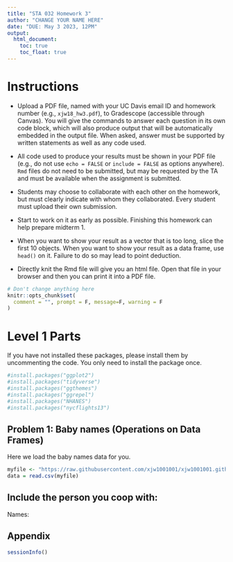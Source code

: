 ```yaml
---
title: "STA 032 Homework 3"
author: "CHANGE YOUR NAME HERE"
date: "DUE: May 3 2023, 12PM"
output: 
  html_document: 
    toc: true
    toc_float: true
---
```


# Instructions

+ Upload a PDF file, named with your UC Davis email ID and homework number (e.g., `xjw18_hw3.pdf`), to Gradescope (accessible through Canvas). You will give the commands to answer each question in its own code block, which will also produce output that will be automatically embedded in the output file. When asked, answer must be supported by written statements as well as any code used. 

+ All code used to produce your results must be shown in your PDF file (e.g., do not use `echo = FALSE` or `include = FALSE` as options anywhere). `Rmd` files do not need to be submitted, but may be requested by the TA and must be available when the assignment is submitted.

+ Students may choose to collaborate with each other on the homework, but must clearly indicate with whom they collaborated. Every student must upload their own submission.

+ Start to work on it as early as possible. Finishing this homework can help prepare midterm 1.

+ When you want to show your result as a vector that is too long, slice the first 10 objects. When you want to show your result as a data frame, use `head()` on it. Failure to do so may lead to point deduction.

+ Directly knit the Rmd file will give you an html file. Open that file in your browser and then you can print it into a PDF file.

```r
# Don't change anything here
knitr::opts_chunk$set(
  comment = "", prompt = F, message=F, warning = F
)
```

# Level 1 Parts

If you have not installed these packages, please install them by uncommenting the code. You only need to install the package once.

```r
#install.packages("ggplot2")
#install.packages("tidyverse")
#install.packages("ggthemes")
#install.packages("ggrepel")
#install.packages("NHANES")
#install.packages("nycflights13")
```

## Problem 1: Baby names (Operations on Data Frames)

Here we load the baby names data for you.

```r
myfile <- "https://raw.githubusercontent.com/xjw1001001/xjw1001001.github.io/main/data/homework%20data/baby_names.csv"
data = read.csv(myfile)
```





## Include the person you coop with:

Names:

## Appendix

```r
sessionInfo()
```











